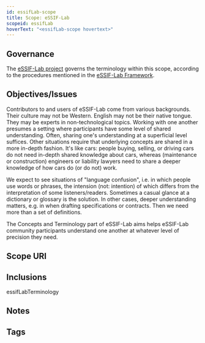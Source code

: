 ```yaml
---
id: essifLab-scope
title: Scope: eSSIF-Lab
scopeid: essifLab
hoverText: "<essifLab-scope hovertext>"
---
```


## Governance
<!--This section identifies the organizational body (Jurisdiction) that governs the scope. Optionally, a reference to the governance framework/procedures may be made.-->
The [eSSIF-Lab project](https://essif-lab.eu/) governs the terminology within this scope, according to the procedures mentioned in the [eSSIF-Lab Framework](https://essif-lab.pages.grnet.gr/framework/docs/terminology/).

## Objectives/Issues
<!--State the purpose for having the scope in terms of objectives that are aimed for and/or issues that are to be addressed.-->
Contributors to and users of eSSIF-Lab come from various backgrounds. Their culture may not be Western. English may not be their native tongue. They may be experts in non-technological topics. Working with one another presumes a setting where participants have some level of shared understanding. Often, sharing one's understanding at a superficial level suffices. Other situations require that underlying concepts are shared in a more in-depth fashion. It's like cars: people buying, selling, or driving cars do not need in-depth shared knowledge about cars, whereas (maintenance or construction) engineers or liability lawyers need to share a deeper knowledge of how cars do (or do not) work.

We expect to see situations of "language confusion", i.e. in which people use words or phrases, the intension (not: intention) of which differs from the interpretation of some listeners/readers. Sometimes a casual glance at a dictionary or glossary is the solution. In other cases, deeper understanding matters, e.g. in when drafting specifications or contracts. Then we need more than a set of definitions.

The Concepts and Terminology part of eSSIF-Lab aims helps eSSIF-Lab community participants understand one another at whatever level of precision they need.

## Scope URI
<!--Optionally specify the URI by which this scope may be identified-->

## Inclusions
<!--This scope may include other scopes, which means that everything in that other scope is also considered part of this scope. In case of collisions, this scope MUST provide a means to resolve such conflicts without modifying anything in included scopes. For eSSIF-Lab, we include `essifLabTerminology`-->
essifLabTerminology

## Notes
<!--Anything els that's worth mentioning.-->

## Tags
<!--Add hash tags here that allow us to group concepts in useful ways.-->

<!--
---
## Footnotes

[//]: # This (optional) section contains any footnotes that may have been specified in the text above.

[^1]: the text for footnote [^1] goes here.

-->
